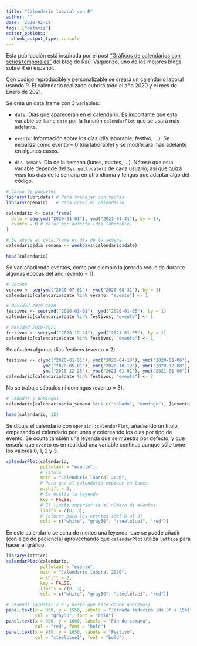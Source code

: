 ---
title: "Calendario laboral con R"
author: ''
date: '2020-02-19'
tags: ["dataviz"]
editor_options: 
  chunk_output_type: console
---

Esta publicación está inspirada por el post ["Gráficos de calendarios con series temporales"](https://analisisydecision.es/graficos-de-calendarios-con-series-temporales/) del blog de Raúl Vaquerizo, uno de los mejores blogs sobre R en español.

Con código reproducible y personalizable se creará un calendario laboral usando R. El calendario realizado cubrirá todo el año 2020 y el mes de Enero de 2021.



Se crea un data.frame con 3 variables:

- `date`: Días que aparecerán en el calendario. Es importante que esta variable se llame `date` por la función `calendarPlot` que se usará más adelante.

- `evento`: Información sobre los días (día laborable, festivo, ...). Se inicializa como evento = 0 (día laborable) y se modificará más adelante en algunos casos.

- `dia_semana`: Día de la semana (lunes, martes, ...). Nótese que esta variable depende del `Sys.getlocale()` de cada usuario, así que quizá veas los días de la semana en otro idioma y tengas que adaptar algo del código.

```{r, warning=FALSE, error=FALSE, message=FALSE}
# Carga de paquetes
library(lubridate) # Para trabajar con fechas 
library(openair)   # Para crear el calendario

calendario <- data.frame(
  date = seq(ymd("2020-01-01"), ymd("2021-01-31"), by = 1),
  evento = 0 # Valor por defecto (día laborable)
)

# Se añade al data.frame el día de la semana
calendario$dia_semana <- weekdays(calendario$date)

head(calendario)
```

Se van añadiendo eventos, como por ejemplo la jornada reducida durante algunas épocas del año (evento = 1).

```{r}
# Verano
verano <- seq(ymd("2020-07-01"), ymd("2020-08-31"), by = 1)
calendario[calendario$date %in% verano, "evento"] <- 1

# Navidad 2019-2020
festivos <- seq(ymd("2020-01-01"), ymd("2020-01-05"), by = 1)
calendario[calendario$date %in% festivos, "evento"] <- 1

# Navidad 2020-2021
festivos <- seq(ymd("2020-12-24"), ymd("2021-01-05"), by = 1)
calendario[calendario$date %in% festivos, "evento"] <- 1
```

Se añaden algunos días festivos (evento = 2).

```{r}
festivos <- c(ymd("2020-01-01"), ymd("2020-04-10"), ymd("2020-01-06"),
              ymd("2020-05-01"), ymd("2020-10-12"), ymd("2020-12-08"),
              ymd("2020-12-25"), ymd("2021-01-01"), ymd("2021-01-06"))
calendario[calendario$date %in% festivos, "evento"] <- 2 
```

No se trabaja sábados ni domingos (evento = 3).

```{r}
# Sábados y domingos
calendario[calendario$dia_semana %in% c("sábado", "domingo"), ]$evento <- 3

head(calendario, 12)
```

Se dibuja el calendario con `openair::calendarPlot`, añadiendo un título, empezando el calendario por lunes y coloreando los días por tipo de evento. Se oculta también una leyenda que se muestra por defecto, y que enseña que `evento` es en realidad una variable continua aunque sólo tome los valores 0, 1, 2 y 3.

```{r, fig.width = 7, fig.height = 10}
calendarPlot(calendario,
             pollutant = "evento",
             # Título
             main = "Calendario laboral 2020",
             # Para que el calendario empiece en lunes
             w.shift = 2,
             # Se oculta la leyenda
             key = FALSE,
             # El límite superior es el número de eventos
             limits = c(0, 3),
             # Colores para los eventos (del 0 al 3)
             cols = c("white", "gray50", "steelblue1", "red"))
```

En este calendario se echa de menos una leyenda, que se puede añadir (con algo de paciencia) aprovechando que `calendarPlot` utiliza `lattice` para hacer el gráfico.

```{r, fig.width = 7, fig.height = 10}
library(lattice)
calendarPlot(calendario,
             pollutant = "evento",
             main = "Calendario laboral 2020",
             w.shift = 2,
             key = FALSE,
             limits = c(0, 3),
             cols = c("white", "gray50", "steelblue1", "red"))

# Leyenda (ajustar x e y hasta que esté donde queremos)
panel.text(x = 950, y = 1550, labels = "Jornada reducida (de 8h a 15h)",
           col = "gray50", font = "bold")
panel.text(x = 950, y = 1600, labels = "Fin de semana",
           col = "red", font = "bold")
panel.text(x = 950, y = 1650, labels = "Festivo",
           col = "steelblue1", font = "bold")
```
